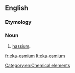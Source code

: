 ==English==

===Etymology===
{{prefix|en|eka|osmium}}

===Noun===
{{en-noun|-}}

# [[hassium]].

[[Category:en:Chemical elements]]

[[fr:eka-osmium]]
[[lt:eka-osmium]]